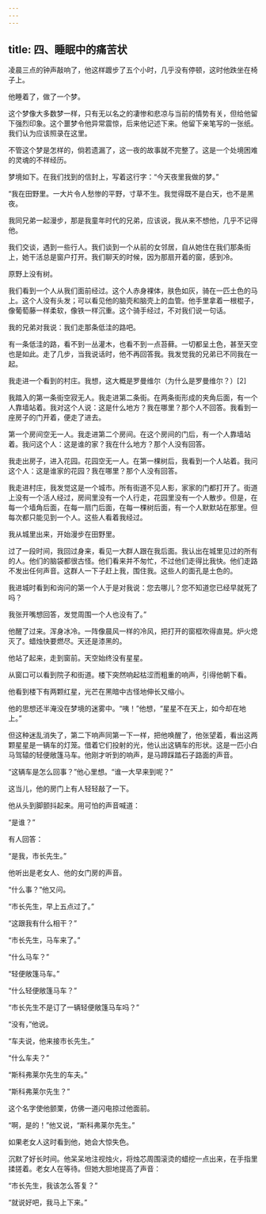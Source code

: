 ```yaml
---
---
---
```

title: 四、睡眠中的痛苦状
---




凌晨三点的钟声敲响了，他这样踱步了五个小时，几乎没有停顿，这时他跌坐在椅子上。

他睡着了，做了一个梦。

这个梦像大多数梦一样，只有无以名之的凄惨和悲凉与当前的情势有关，但给他留下强烈印象。这个噩梦令他异常震惊，后来他记述下来。他留下亲笔写的一张纸。我们认为应该照录在这里。

不管这个梦是怎样的，倘若遗漏了，这一夜的故事就不完整了。这是一个处境困难的灵魂的不祥经历。

梦境如下。在我们找到的信封上，写着这行字：“今天夜里我做的梦。”



“我在田野里。一大片令人愁惨的平野，寸草不生。我觉得既不是白天，也不是黑夜。

我同兄弟一起漫步，那是我童年时代的兄弟，应该说，我从来不想他，几乎不记得他。

我们交谈，遇到一些行人。我们谈到一个从前的女邻居，自从她住在我们那条街上，她干活总是窗户打开。我们聊天的时候，因为那扇开着的窗，感到冷。

原野上没有树。

我们看到一个人从我们面前经过。这个人赤身裸体，肤色如灰，骑在一匹土色的马上。这个人没有头发；可以看见他的脑壳和脑壳上的血管。他手里拿着一根棍子，像葡萄藤一样柔软，像铁一样沉重。这个骑手经过，不对我们说一句话。

我的兄弟对我说：我们走那条低洼的路吧。

有一条低洼的路，看不到一丛灌木，也看不到一点苔藓。一切都呈土色，甚至天空也是如此。走了几步，当我说话时，他不再回答我。我发觉我的兄弟已不同我在一起。

我走进一个看到的村庄。我想，这大概是罗曼维尔（为什么是罗曼维尔？）[2]

我踏入的第一条街空寂无人。我走进第二条街。在两条街形成的夹角后面，有一个人靠墙站着。我对这个人说：这是什么地方？我在哪里？那个人不回答。我看到一座房子的门开着，便走了进去。

第一个房间空无一人。我走进第二个房间。在这个房间的门后，有一个人靠墙站着。我问这个人：这是谁的家？我在什么地方？那个人没有回答。

我走出房子，进入花园。花园空无一人。在第一棵树后，我看到一个人站着。我问这个人：这是谁家的花园？我在哪里？那个人没有回答。

我走进村庄，我发觉这是一个城市。所有街道不见人影，家家的门都打开了。街道上没有一个活人经过，房间里没有一个人行走，花园里没有一个人散步。但是，在每一个墙角后面，在每一扇门后面，在每一棵树后面，有一个人默默站在那里。但每次都只能见到一个人。这些人看着我经过。

我从城里出来，开始漫步在田野里。

过了一段时间，我回过身来，看见一大群人跟在我后面。我认出在城里见过的所有的人。他们的脑袋都很古怪。他们看来并不匆忙，不过他们走得比我快。他们走路不发出任何声音。这群人一下子赶上我，围住我。这些人的面孔是土色的。

我进城时看到和询问的第一个人于是对我说：您去哪儿？您不知道您已经早就死了吗？

我张开嘴想回答，发觉周围一个人也没有了。”

他醒了过来。浑身冰冷。一阵像晨风一样的冷风，把打开的窗框吹得直晃。炉火熄灭了。蜡烛快要燃尽。天还是漆黑的。

他站了起来，走到窗前。天空始终没有星星。

从窗口可以看到院子和街道。楼下突然响起枯涩而粗重的响声，引得他朝下看。

他看到楼下有两颗红星，光芒在黑暗中古怪地伸长又缩小。

他的思想还半淹没在梦境的迷雾中。“咦！”他想，“星星不在天上，如今却在地上。”

但这种迷乱消失了，第二下响声同第一下一样，把他唤醒了，他张望着，看出这两颗星星是一辆车的灯笼。借着它们投射的光，他认出这辆车的形状。这是一匹小白马驾辕的轻便敞篷马车。他刚才听到的响声，是马蹄踩踏石子路面的声音。

“这辆车是怎么回事？”他心里想。“谁一大早来到呢？”

这当儿，他的房门上有人轻轻敲了一下。

他从头到脚颤抖起来。用可怕的声音喊道：

“是谁？”

有人回答：

“是我，市长先生。”

他听出是老女人、他的女门房的声音。

“什么事？”他又问。

“市长先生，早上五点过了。”

“这跟我有什么相干？”

“市长先生，马车来了。”

“什么马车？”

“轻便敞篷马车。”

“什么轻便敞篷马车？”

“市长先生不是订了一辆轻便敞篷马车吗？”

“没有，”他说。

“车夫说，他来接市长先生。”

“什么车夫？”

“斯科弗莱尔先生的车夫。”

“斯科弗莱尔先生？”

这个名字使他颤栗，仿佛一道闪电掠过他面前。

“啊，是的！”他又说，“斯科弗莱尔先生。”

如果老女人这时看到他，她会大惊失色。

沉默了好长时间。他呆呆地注视烛火，将烛芯周围滚烫的蜡挖一点出来，在手指里揉搓着。老女人在等待。但她大胆地提高了声音：

“市长先生，我该怎么答复？”

“就说好吧，我马上下来。”